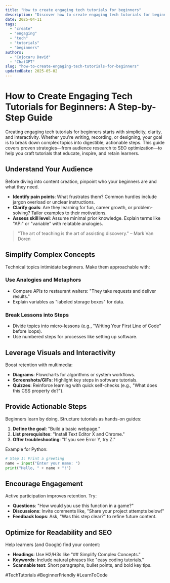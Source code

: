 ```yaml
---
title: "How to create engaging tech tutorials for beginners"
description: "Discover how to create engaging tech tutorials for beginners with this in-depth guide, providing actionable insights and practical tips to boost your knowledge and results."
date: 2025-04-11
tags:
  - "create"
  - "engaging"
  - "tech"
  - "tutorials"
  - "beginners"
authors:
  - "Cojocaru David"
  - "ChatGPT"
slug: "how-to-create-engaging-tech-tutorials-for-beginners"
updatedDate: 2025-05-02
---
```


# How to Create Engaging Tech Tutorials for Beginners: A Step-by-Step Guide  

Creating engaging tech tutorials for beginners starts with simplicity, clarity, and interactivity. Whether you're writing, recording, or designing, your goal is to break down complex topics into digestible, actionable steps. This guide covers proven strategies—from audience research to SEO optimization—to help you craft tutorials that educate, inspire, and retain learners.  

## Understand Your Audience  

Before diving into content creation, pinpoint who your beginners are and what they need.  

- **Identify pain points**: What frustrates them? Common hurdles include jargon overload or unclear instructions.  
- **Clarify goals**: Are they learning for fun, career growth, or problem-solving? Tailor examples to their motivations.  
- **Assess skill level**: Assume minimal prior knowledge. Explain terms like "API" or "variable" with relatable analogies.  

> "The art of teaching is the art of assisting discovery." – Mark Van Doren  

## Simplify Complex Concepts  

Technical topics intimidate beginners. Make them approachable with:  

### Use Analogies and Metaphors  
- Compare APIs to restaurant waiters: "They take requests and deliver results."  
- Explain variables as "labeled storage boxes" for data.  

### Break Lessons into Steps  
- Divide topics into micro-lessons (e.g., "Writing Your First Line of Code" before loops).  
- Use numbered steps for processes like setting up software.  

## Leverage Visuals and Interactivity  

Boost retention with multimedia:  

- **Diagrams**: Flowcharts for algorithms or system workflows.  
- **Screenshots/GIFs**: Highlight key steps in software tutorials.  
- **Quizzes**: Reinforce learning with quick self-checks (e.g., "What does this CSS property do?").  

## Provide Actionable Steps  

Beginners learn by doing. Structure tutorials as hands-on guides:  

1. **Define the goal**: "Build a basic webpage."  
2. **List prerequisites**: "Install Text Editor X and Chrome."  
3. **Offer troubleshooting**: "If you see Error Y, try Z."  

Example for Python:  
```python  
# Step 1: Print a greeting  
name = input("Enter your name: ")  
print("Hello, " + name + "!")  
```  

## Encourage Engagement  

Active participation improves retention. Try:  

- **Questions**: "How would you use this function in a game?"  
- **Discussions**: Invite comments like, "Share your project attempts below!"  
- **Feedback loops**: Ask, "Was this step clear?" to refine future content.  

## Optimize for Readability and SEO  

Help learners (and Google) find your content:  

- **Headings**: Use H2/H3s like "## Simplify Complex Concepts."  
- **Keywords**: Include natural phrases like "easy coding tutorials."  
- **Scannable text**: Short paragraphs, bullet points, and bold key tips.  

#TechTutorials #BeginnerFriendly #LearnToCode